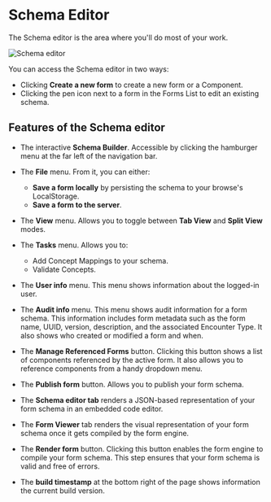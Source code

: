 # Schema Editor

The Schema editor is the area where you'll do most of your work.

![Schema editor](/screens/editor-only.png)

You can access the Schema editor in two ways:

- Clicking **Create a new form** to create a new form or a Component.
- Clicking the pen icon next to a form in the Forms List to edit an existing schema.

## Features of the Schema editor

- The interactive **Schema Builder**. Accessible by clicking the hamburger menu at the far left of the navigation bar.
- The **File** menu. From it, you can either:

  - **Save a form locally** by persisting the schema to your browse's LocalStorage.
  - **Save a form to the server**.

- The **View** menu. Allows you to toggle between **Tab View** and **Split View** modes.
- The **Tasks** menu. Allows you to:

  - Add Concept Mappings to your schema.
  - Validate Concepts.

- The **User info** menu. This menu shows information about the logged-in user.
- The **Audit info** menu. This menu shows audit information for a form schema. This information includes form metadata such as the form name, UUID, version, description, and the associated Encounter Type. It also shows who created or modified a form and when.
- The **Manage Referenced Forms** button. Clicking this button shows a list of components referenced by the active form. It also allows you to reference components from a handy dropdown menu.

- The **Publish form** button. Allows you to publish your form schema.
- The **Schema editor tab** renders a JSON-based representation of your form schema in an embedded code editor.
- The **Form Viewer** tab renders the visual representation of your form schema once it gets compiled by the form engine.
- The **Render form** button. Clicking this button enables the form engine to compile your form schema. This step ensures that your form schema is valid and free of errors.
- The **build timestamp** at the bottom right of the page shows information the current build version.
